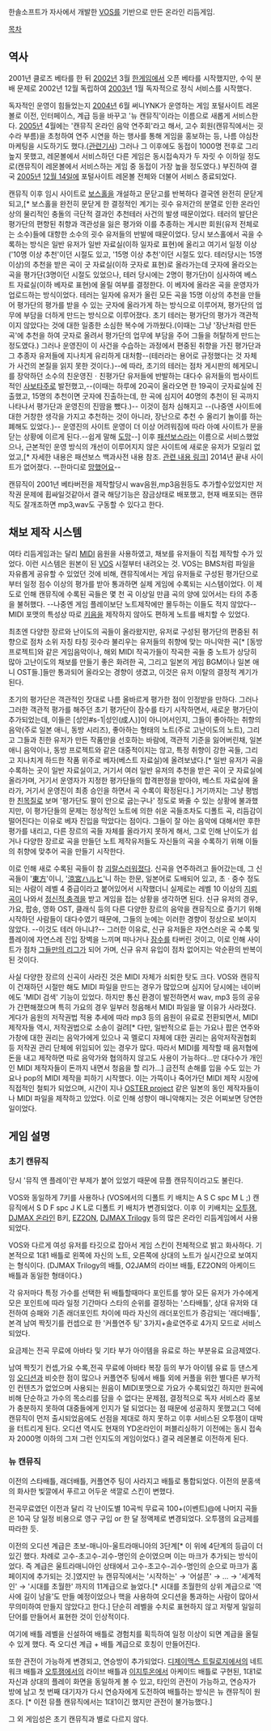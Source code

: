 한솔소프트가 자사에서 개발한 [[VOS]]를 기반으로 만든 온라인 리듬게임.

[[목차]]
== 역사 ==
2001년 클로즈 베타를 한 뒤 [[2002년]] 3월 [[한게임]]에서 오픈 베타를 시작했지만, 수익 분배 문제로 2002년 12월 독립하여 [[2003년]] 1월 독자적으로 정식 서비스를 시작했다.

독자적인 운영이 힘들었는지 [[2004년]] 6월 써니YNK가 운영하는 게임 포털사이트 레몬볼로 이전, 인터페이스, 계급 등을 바꾸고 '뉴 캔뮤직'이라는 이름으로 새롭게 서비스한다. [[2005년]] 4월에는 '캔뮤직 온라인 음악 연주회'라고 해서, 고수 회원(캔뮤직에서는 굇수라 부름)을 초청하여 연주 시연을 하는 행사를 통해 게임을 홍보하는 등, 나름 야심찬 마케팅을 시도하기도 했다.([http://news.naver.com/main/read.nhn?mode=LSD&mid=sec&sid1=103&oid=112&aid=0000004565 관련기사]) 그러나 그 이후에도 동접이 1000명 전후로 그리 높지 못했고, 레몬볼에서 서비스하던 다른 게임은 동시접속자가 두 자릿 수 이하일 정도로(캔뮤직이 레몬볼에서 서비스하는 게임 중 동접이 가장 높을 정도였다.) 부진하여 결국 [[2005년]] [[12월 14일]]에 포털사이트 레몬볼 전체와 더불어 서비스 종료되었다. 

캔뮤직 이후 임시 사이트로 [[보스홀]]을 개설하고 문닫고를 반복하다 결국엔 완전히 문닫게 되고,[* 보스홀을 완전히 문닫게 한 결정적인 계기는 굇수 유저간의 분열로 인한 온라인 상의 물리적인 충돌의 극단적 결과인 추천테러 사건의 발생 때문이었다. 테러의 발단은 평가단의 편향된 취향과 객관성을 잃은 평가와 이를 추종하는 게시판 회원(유저 전체로는 소수)들에 대항한 소수의 굇수 유저들의 반발에 때문이었다. 당시 보스홀에서 곡을 수록하는 방식은 일반 유저가 일반 자료실(이하 일자로 표현)에 올리고 여기서 일정 이상('10명 이상 추천'이던 시절도 있고, '15명 이상 추천'이던 시절도 있다. 테러당시는 15명 이상)의 추천을 받은 곡이 굿 자료실(이하 굿자로 표현)로 올라가는데 굿자에 올라오는 곡을 평가단(3명이던 시절도 있었으나, 테러 당시에는 2명이 평가단)이 심사하여 베스트 자료실(이하 베자로 표현)에 올릴 여부를 결정한다. 이 베자에 올라온 곡을 운영자가 업로드하는 방식이었다. 테러는 일자에 유저가 올린 모든 곡을 15명 이상의 추천을 만들어 평가단의 평가를 받을 수 있는 굿자에 올라가게 하는 방식으로 이루어져, 평가단의 업무에 부담을 더하게 만드는 방식으로 이루어졌다. 초기 테러는 평가단의 평가가 객관적이지 않았다는 것에 대한 일종한 소심한 복수에 가까웠다.(이때는 그냥 '장난처럼 만든 곡'에 추천을 하여 굿자로 올려서 평가단의 업무에 부담을 주어 그들을 허탈하게 만드는 정도였다.) 그러나 운영진이 이 사건을 수습하는 과정에서 편중된 취향을 가진 평가단과 그 추종자 유저들에 지나치게 유리하게 대처함--(테러라는 용어로 규정했다는 것 자체가 사건의 본질을 읽지 못한 것이다.)--에 따라, 초기의 테러는 점차 게시판의 헤게모니를 장악하던 소수의 친운영진ㆍ친평가단 유저들에 반발하는 대다수 유저들의 범사이트적인 [[사보타주]]로 발전했고,--(이때는 하루에 20곡이 올라오면 한 19곡이 굿자료실에 진출했고, 15명의 추천이면 굿자에 진출하는데, 한 곡에 심지어 40명의 추천이 된 곡까지 나타나서 평가단과 운영진의 진땀을 뺐다.)-- 이것이 점차 심해지고 --(나중엔 사이트에 대한 거창한 생각을 가지고 추천하는 것이 아니라, 장난으로 추천 수 올리기 놀이를 하는 폐해도 있었다.)-- 운영진의 사이트 운영이 더 이상 어려워짐에 따라 아예 사이트가 문을 닫는 상황에 이르게 된다.--쉽게 말해 [[도망]]--] 이후 [[패션보스]]라는 이름으로 서비스했었으나, 근본적인 운영 방식의 개선이 이루어지지 않은 사이트에 새로운 유저가 모일리 없었고,[* 자세한 내용은 패션보스 백과사전 내용 참조. [http://rigvedawiki.net/r1/wiki.php/%ED%8C%A8%EC%85%98%EB%B3%B4%EC%8A%A4?action=show#s-3 관련 내용 링크]] 2014년 끝내 사이트가 없어졌다. --한마디로 [[망했어요]]--

캔뮤직이 2001년 베타버전을 제작할당시 wav음원,mp3음원등도 추가할수있었지만 저작권 문제에 휩싸일것같아서 결국 해당기능은 잠금상태로 배포했고, 현재 배포되는 캔뮤직도 잘개조하면 mp3,wav도 구동할 수 있다고 한다. 

== 채보 제작 시스템 ==
여타 리듬게임과는 달리 [[MIDI]] 음원을 사용하였고, 채보를 유저들이 직접 제작할 수가 있었다. 이런 시스템은 원본이 된 [[VOS]] 시절부터 내려오는 것. VOS는 BMS처럼 파일을 자유롭게 공유할 수 있었던 것에 비해, 캔뮤직에서는 게임 유저들로 구성된 평가단으로부터 일정 점수 이상의 평가를 받아 통과하면 실제 게임에 수록되는 시스템이었다. 이 제도로 인해 캔뮤직에 수록된 곡들은 몇 천 곡 이상일 만큼 곡의 양에 있어서는 타의 추종을 불허했다. --나중엔 게임 플레이보단 노트제작에만 몰두하는 이들도 적지 않았다-- MIDI 포맷의 특성상 따로 [[키음]]을 제작하지 않아도 편하게 노트를 배치할 수 있었다.

최초엔 다양한 장르와 난이도의 곡들이 올라왔지만, 유저로 구성된 평가단의 편중된 취향으로 점차 소위 자칭 타칭 굇수라 불리우는 유저들의 취향에 맞는 마니악한 곡[* [동방 프로젝트]와 같은 게임음악이나, 해외 MIDI 작곡가들이 작곡한 곡들 중 노트가 상당히 많아 고난이도의 채보를 만들기 좋은 화려한 곡, 그리고 일본의 게임 BGM이나 일본 애니 OST들.]들만 통과되어 올라오는 경향이 생겼고, 이것은 유저 이탈의 결정적 계기가 된다.

초기의 평가단은 객관적인 잣대로 나름 올바르게 평가한 점이 인정받을 만하다. 그러나 그러한 객관적 평가를 해주던 초기 평가단이 잠수를 타기 시작하면서, 새로운 평가단이 추가되었는데, 이들은 [성인#s-1|성인(成人)]이 아니어서인지, 그들이 좋아하는 취향의 음악(주로 일본 애니, 동방 시리즈), 좋아하는 형태의 노트(주로 고난이도의 노트), 그리고 그들과 친한 유저가 만든 작품만을 선호하는 바람에, 객관적 기준을 잃어버린채, 일본 애니 음악이나, 동방 프로젝트와 같은 대중적이지는 않고, 특정 취향이 강한 곡들, 그리고 지나치게 하드한 작품 위주로 베자(베스트 자료실)에 올려보냈다.[* 일반 유저가 곡을 수록하는 곳이 일반 자료실이고, 거기서 여러 일반 유저의 추천을 받은 곡이 굿 자료실에 올라가며, 거기서 운영자가 지정한 평가단들의 합격판정을 받아야, 베스트 자료실에 올라가, 거기서 운영진이 최종 승인을 하면서 곡 수록이 확정된다.] 거기까지는 그냥 평범한 [[친목질]]로 보며 '평가단도 팔이 안으로 굽는구나' 정도로 봐줄 수 있는 상황에 불과했지만, 이 평가단들의 문제는 정상적인 노트에 의한 쉬운 곡들조차도 디폴트 곡, 리듬감이 떨어진다는 이유로 베자 진입을 막았다는 점이다. 그들이 잘 아는 음악에 대해서만 후한 평가를 내리고, 다른 장르의 곡들 자체를 올라가지 못하게 해서, 그로 인해 난이도가 쉽거나 다양한 장르로 곡을 만들던 노트 제작유저들도 자신들의 곡을 수록하기 위해 이들의 취향에 맞추어 곡을 만들기 시작한다. 

이로 인해 새로 수록된 곡들이 참 [[괴랄]]스러워졌다. 신곡을 연주하려고 들어갔는데, 그 신곡들이 '[[동방 프로젝트|東方]]'이니, '[[스즈미야 하루히|涼宮ハルヒ]]'니 하는 한문, 일본어로 도배되어 있고, 초ㆍ중수 정도 되는 사람이 레벨 4 중급이라고 붙어있어서 시작했더니 실제로는 레벨 10 이상의 [[지뢰곡]]이 나와서 [[이때는 대략 정신이 멍해진다|정신적 충격]]을 받고 게임을 접는 상황을 생각하면 된다. 신규 유저의 경우, 가요, 팝송, 영화 OST, 클래식 등의 다른 다양한 장르의 음악을 캔뮤직으로 즐기기 위해 시작하던 사람들이 대다수였기 때문에, 그들의 눈에는 이러한 경향이 정상으로 보이지 않았다. --이것도 테러 아니냐?-- 그러한 이유로, 신규 유저들은 자연스러운 곡 수록 및 플레이에 자연스레 진입 장벽을 느끼며 떠나거나 [[잠수]]를 타버린 것이고, 이로 인해 사이트가 점차 [[그들만의 리그]]가 되어 가며, 신규 유저 유입이 점차 없어지는 악순환의 반복이 된 것이다.

사실 다양한 장르의 신곡이 사라진 것은 MIDI 자체가 쇠퇴한 탓도 크다. VOS와 캔뮤직이 건재하던 시절만 해도 MIDI 파일을 만드는 경우가 많았으며 심지어 당시에는 네이버에도 'MIDI 검색' 기능이 있었다. 하지만 통신 환경이 발전하면서 wav, mp3 등의 공유가 간편해졌으며 특히 가요의 경우 일부러 청음해서 MIDI 파일을 딸 이유가 사라졌다. 게다가 음원의 저작권법 적용 추세에 따라 mp3 등의 음원이 유료로 전환되면서, MIDI 제작자들 역시, 저작권법으로 소송이 걸려[* 다만, 일반적으로 듣는 가요나 팝은 연주와 가창에 대한 권리는 음악가에게 있으나 곡 멜로디 자체에 대한 권리는 음악저작권협회 등 저작권 관리 단체에 위임되어 있는 경우가 많다. 따라서 MIDI를 제작할 때 음저협에 돈을 내고 제작하면 따로 음악가와 협의하지 않고도 사용이 가능하다...만 대다수가 개인인 MIDI 제작자들이 돈까지 내면서 청음을 할 리가...] 금전적 손해를 입을 수도 있는 가요나 pop의 MIDI 제작을 피하기 시작했다. 이는 가뜩이나 죽어가던 MIDI 제작 시장에 직접적인 철퇴가 되었으며, 시간이 지나 [[OSTER project]] 같은 일본의 동인 제작자들이나 MIDI 파일을 제작하고 있었다. 이로 인해 성향이 매니악해지는 것은 어찌보면 당연한 일이었다. 
== 게임 설명 ==
=== 초기 캔뮤직 ===

당시 '뮤직 앤 플레이'란 부제가 붙어 있었기 때문에 뮤플 캔뮤직이라고도 불린다.

VOS와 동일하게 7키를 사용하나 (VOS에서의 디폴트 키 배치는 A S C spc M L ;) 캔뮤직에서 S D F spc J K L로 디폴트 키 배치가 변경되었다. 이후 이 키배치는 [[오투잼]], [[DJMAX 온라인]] B키, [[EZ2ON]], [[DJMAX Trilogy]] 등의 많은 온라인 리듬게임에서 사용되었다.

VOS와 다르게 여성 유저를 타깃으로 잡아서 게임 스킨이 전체적으로 밝고 화사하다. 기본적으로 1대1 배틀로 왼쪽에 자신의 노트, 오른쪽에 상대의 노트가 실시간으로 보여지는 형식이다. (DJMAX Trilogy의 배틀, O2JAM의 라이브 배틀, EZ2ON의 아케이드 배틀과 동일한 형태이다.) 

각 유저마다 특정 가수를 선택한 뒤 배틀할때마다 포인트를 쌓아 모든 유저가 가수에게 모은 포인트에 따라 일정 기간마다 스타의 순위를 결정하는 '스타배틀', 상대 유저와 대전하여 승패와 기존 래더포인트 차이에 따라 자신의 래더포인트가 증감되는 '래더배틀', 본격 남여 짝짓기를 컨셉으로 한 '커플연주 팅' 3가지+솔로연주로 4가지 모드로 서비스되었다. 

요금제는 전곡 무료에 아바타 및 기타 부가 아이템을 유료로 하는 부분유료 요금제였다.

남여 짝짓기 컨셉,가요 수록,전곡 무료에 아바타 복장 등의 부가 아이템 유료 등 댄스게임 [[오디션]]과 비슷한 점이 많으나 커플연주 팅에서 배틀 외에 커플을 위한 별다른 부가적인 컨텐츠가 없었으며 사용되는 원음이 MIDI포맷으로 가요가 수록되었긴 하지만 원곡에 비해 단순하고 가수의 목소리를 담을 수 없다는 문제점, 결정적으로 독자 서비스라 홍보가 충분하지 못하여 대중들에게 인지가 덜 되었다는 점 때문에 성공하지 못했고(그 덕에 캔뮤직이 먼저 출시되었음에도 선점을 제대로 하지 못하고 이후 서비스된 오투잼이 대박을 터트리게 된다. 오디션 역시도 현재의 YD온라인이 퍼블리싱하기 이전에는 동시 접속자 2000명 이하의 그저 그런 인지도의 게임이었다.) 결국 레몬볼로 이전하게 된다.


=== 뉴 캔뮤직 ===
이전의 스타배틀, 래더배틀, 커플연주 팅이 사라지고 배틀로 통합되었다. 이전의 분홍색의 화사한 빛깔에서 푸르고 어두운 색깔로 스킨이 변했다.

전곡무료였던 이전과 달리 각 난이도별 10곡씩 무료곡 100+(이벤트)@에 나머지 곡들은 10곡 당 일정 비용으로 영구 구입 or 한 달 정액제로 변경되었다. 오투잼의 요금제를 따라한 듯.

이전의 오디션 계급은 초보-매니아-울트라매니아의 3단계[* 이 위에 4단계의 등급이 더 있긴 했다. 차례로 고수-초고수-괴수-명인의 순이였으며 이는 마크가 추가되는 방식이었다. 즉 계급은 울트라매니아인 상태에서 고수-초고수-괴수-명인의 순으로 마크가 홈페이지에 추가되는 것.]였지만 뉴 캔뮤직에서는 '시작하는' → '어설픈' → ... → '세계적인' → '시대를 초월한' 까지의 11계급으로 늘었다.[* 시대를 초월한의 상위 계급으로 '역사에 길이 남을'도 만들 예정이었으나 핵을 사용하여 오디션을 통과하는 사람이 많아서 무의미하여 만들지 않았다고 한다.] 단순히 레벨을 수치로 표현하지 않고 저렇게 일일히 단어를 만들어서 표현한 것이 인상적이다.

여기에 배틀 레벨을 신설하여 배틀로 경험치를 획득하여 일정 이상이 되면 계급을 올릴 수 있게 했다. 즉 오디션 계급 + 배틀 계급으로 호칭이 만들어진다.

또한 관전이 가능하게 변경되고, 연승방이 추가되었다. [[디제이맥스 트릴로지]]에서의 네트워크 배틀과 [[오투잼]]에서의 라이브 배틀과 [[이지투온]]에서 아케이드 배틀로 구현된, 1대1로 자신과 상대의 플레이 화면을 동일하게 볼 수 있고, 타인의 관전이 가능하고, 연승자가 방에 남고 첫 번째 대기자가 다시 연승자에게 도전하여 배틀하는 방식은 뉴 캔뮤직이 원조다. [* 이전 뮤플 캔뮤직에서는 1대1이긴 했지만 관전이 불가능했다.]

그 외 게임성은 초기 캔뮤직과 별로 다르지 않다.

